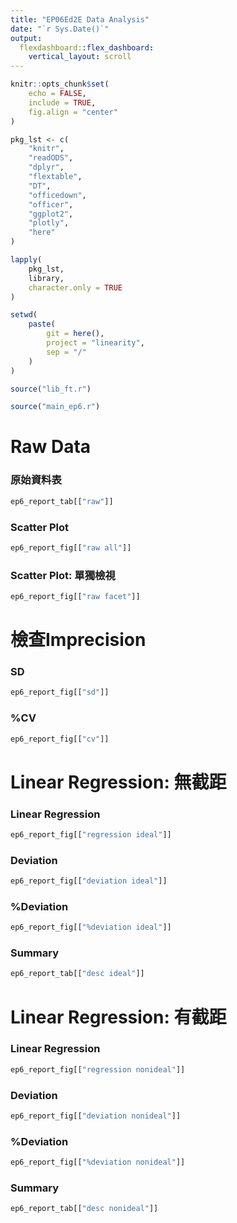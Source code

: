 ```yaml
---
title: "EP06Ed2E Data Analysis"
date: "`r Sys.Date()`"
output: 
  flexdashboard::flex_dashboard:
    vertical_layout: scroll
---
```


```r
knitr::opts_chunk$set(
    echo = FALSE,
    include = TRUE,
    fig.align = "center"
)
```

```r
pkg_lst <- c(
    "knitr",
    "readODS",
    "dplyr",
    "flextable",
    "DT",
    "officedown",
    "officer",
    "ggplot2",
    "plotly",
    "here"
)

lapply(
    pkg_lst,
    library,
    character.only = TRUE
)

setwd(
    paste(
        git = here(),
        project = "linearity",
        sep = "/"
    )
)

source("lib_ft.r")
```

```r
source("main_ep6.r")
```

Raw Data
================

### 原始資料表
    
```r
ep6_report_tab[["raw"]]
```
    
### Scatter Plot

```r
ep6_report_fig[["raw all"]]
```

### Scatter Plot: 單獨檢視

```r
ep6_report_fig[["raw facet"]]
```

檢查Imprecision
================

### SD

```r
ep6_report_fig[["sd"]]
```

### %CV

```r
ep6_report_fig[["cv"]]
```

Linear Regression: 無截距
================

### Linear Regression

```r
ep6_report_fig[["regression ideal"]]
```

### Deviation

```r
ep6_report_fig[["deviation ideal"]]
```

### %Deviation

```r
ep6_report_fig[["%deviation ideal"]]
```

### Summary

```r
ep6_report_tab[["desc ideal"]]
```


Linear Regression: 有截距
================

### Linear Regression

```r
ep6_report_fig[["regression nonideal"]]
```

### Deviation

```r
ep6_report_fig[["deviation nonideal"]]
```

### %Deviation

```r
ep6_report_fig[["%deviation nonideal"]]
```

### Summary

```r
ep6_report_tab[["desc nonideal"]]
```